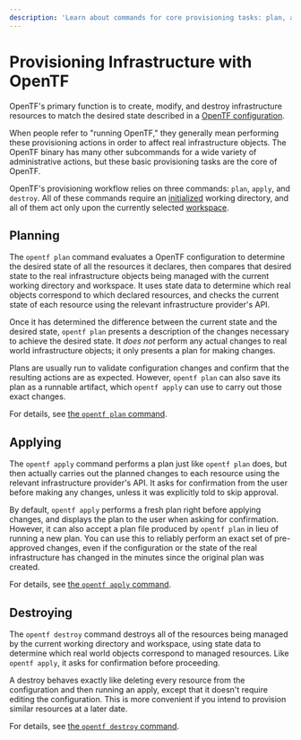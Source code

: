 ```yaml
---
description: 'Learn about commands for core provisioning tasks: plan, apply, and destroy.'
---
```


# Provisioning Infrastructure with OpenTF

OpenTF's primary function is to create, modify, and destroy infrastructure
resources to match the desired state described in a
[OpenTF configuration](/opentf/language).

When people refer to "running OpenTF," they generally mean performing these
provisioning actions in order to affect real infrastructure objects. The
OpenTF binary has many other subcommands for a wide variety of administrative
actions, but these basic provisioning tasks are the core of OpenTF.

OpenTF's provisioning workflow relies on three commands: `plan`, `apply`, and
`destroy`. All of these commands require an
[initialized](/opentf/cli/init) working directory, and all of them act
only upon the currently selected [workspace](/opentf/cli/workspaces).

## Planning

The `opentf plan` command evaluates a OpenTF configuration to determine
the desired state of all the resources it declares, then compares that desired
state to the real infrastructure objects being managed with the current working
directory and workspace. It uses state data to determine which real objects
correspond to which declared resources, and checks the current state of each
resource using the relevant infrastructure provider's API.

Once it has determined the difference between the current state and the desired
state, `opentf plan` presents a description of the changes necessary to
achieve the desired state. It _does not_ perform any actual changes to real
world infrastructure objects; it only presents a plan for making changes.

Plans are usually run to validate configuration changes and confirm that the
resulting actions are as expected. However, `opentf plan` can also save its
plan as a runnable artifact, which `opentf apply` can use to carry out those
exact changes.

For details, see [the `opentf plan` command](/opentf/cli/commands/plan).

## Applying

The `opentf apply` command performs a plan just like `opentf plan` does,
but then actually carries out the planned changes to each resource using the
relevant infrastructure provider's API. It asks for confirmation from the user
before making any changes, unless it was explicitly told to skip approval.

By default, `opentf apply` performs a fresh plan right before applying
changes, and displays the plan to the user when asking for confirmation.
However, it can also accept a plan file produced by `opentf plan` in lieu of
running a new plan. You can use this to reliably perform an exact set of
pre-approved changes, even if the configuration or the state of the real
infrastructure has changed in the minutes since the original plan was created.

For details, see [the `opentf apply` command](/opentf/cli/commands/apply).

## Destroying

The `opentf destroy` command destroys all of the resources being managed by
the current working directory and workspace, using state data to determine which
real world objects correspond to managed resources. Like `opentf apply`, it
asks for confirmation before proceeding.

A destroy behaves exactly like deleting every resource from the configuration
and then running an apply, except that it doesn't require editing the
configuration. This is more convenient if you intend to provision similar
resources at a later date.

For details, see [the `opentf destroy` command](/opentf/cli/commands/destroy).
